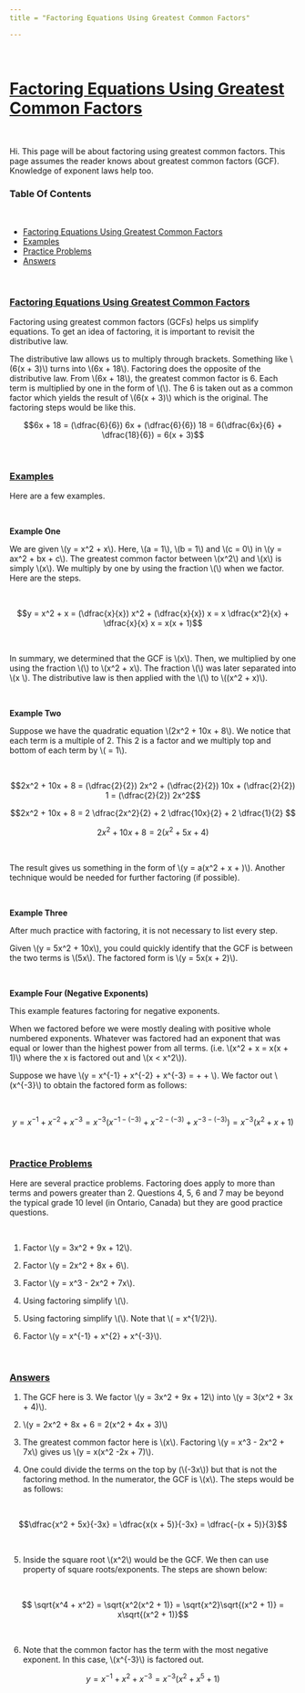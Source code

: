```yaml
---
title = "Factoring Equations Using Greatest Common Factors"

---
```


&nbsp;

# <u>Factoring Equations Using Greatest Common Factors</u>

&nbsp;

Hi. This page will be about factoring using greatest common factors. This page assumes the reader knows about greatest common factors (GCF). Knowledge of exponent laws help too.

### Table Of Contents


&nbsp;

* <a href="#gcf">Factoring Equations Using Greatest Common Factors</a>
* <a href="#examples">Examples</a>
* <a href="#practice">Practice Problems</a>
* <a href="#answers">Answers</a>

&nbsp;

<a name="gcf"></a>

### <u>Factoring Equations Using Greatest Common Factors</u>


Factoring using greatest common factors (GCFs) helps us simplify equations. To get an idea of factoring, it is important to revisit the distributive law.

The distributive law allows us to multiply through brackets. Something like \\(6(x + 3)\\) turns into \\(6x + 18\\). Factoring does the opposite of the distributive law. From \\(6x + 18\\), the greatest common factor is 6. Each term is multiplied by one in the form of \\(\dfrac{6}{6}\\). The 6 is taken out as a common factor which yields the result of \\(6(x + 3)\\) which is the original. The factoring steps would be like this.

$$6x + 18 = (\dfrac{6}{6}) 6x + (\dfrac{6}{6}) 18 = 6(\dfrac{6x}{6} + \dfrac{18}{6}) = 6(x + 3)$$

&nbsp;

<a name="examples"></a>

### <u>Examples</u>


Here are a few examples.

&nbsp;

**Example One**

We are given \\(y = x^2 + x\\). Here, \\(a = 1\\), \\(b = 1\\) and \\(c = 0\\) in \\(y = ax^2 + bx + c\\). The greatest common factor between \\(x^2\\) and \\(x\\) is simply \\(x\\). We multiply by one by using the fraction \\(\dfrac{x}{x}\\) when we factor. Here are the steps.

&nbsp;

$$y = x^2 + x = (\dfrac{x}{x}) x^2 + (\dfrac{x}{x}) x = x \dfrac{x^2}{x} + \dfrac{x}{x} x = x(x + 1)$$

&nbsp;

In summary, we determined that the GCF is \\(x\\). Then, we multiplied by one using the fraction \\(\dfrac{x}{x}\\) to \\(x^2 + x\\). The fraction \\(\dfrac{x}{x}\\) was later separated into \\(x \cdot \dfrac{1}{x}\\). The distributive law is then applied with the \\(\dfrac{1}{x}\\) to \\((x^2 + x)\\).

&nbsp;

**Example Two**

Suppose we have the quadratic equation \\(2x^2 + 10x + 8\\). We notice that each term is a multiple of 2. This 2 is a factor and we multiply top and bottom of each term by \\(\dfrac{2}{2} = 1\\).

&nbsp;

$$2x^2 + 10x + 8 = (\dfrac{2}{2}) 2x^2 + (\dfrac{2}{2}) 10x + (\dfrac{2}{2}) 1 = (\dfrac{2}{2}) 2x^2$$

$$2x^2 + 10x + 8 = 2 \dfrac{2x^2}{2} + 2 \dfrac{10x}{2} + 2 \dfrac{1}{2} $$

$$2x^2 + 10x + 8 = 2 (x^2 + 5x + 4) $$

&nbsp;

The result gives us something in the form of \\(y = a(x^2 + \dfrac{b}{a}x + \dfrac{c}{a})\\). Another technique would be needed for further factoring (if possible).

&nbsp;

**Example Three**

After much practice with factoring, it is not necessary to list every step.

Given \\(y = 5x^2 + 10x\\), you could quickly identify that the GCF is between the two terms is \\(5x\\). The factored form is \\(y = 5x(x + 2)\\).

&nbsp;


**Example Four (Negative Exponents)**

This example features factoring for negative exponents.

When we factored before we were mostly dealing with positive whole numbered exponents. Whatever was factored had an exponent that was equal or lower than the highest power from all terms. (i.e. \\(x^2 + x = x(x + 1)\\) where the x is factored out and \\(x < x^2\\)).

Suppose we have \\(y = x^{-1} + x^{-2} + x^{-3} = \dfrac{1}{x} + \dfrac{1}{x^2} + \dfrac{1}{x^3}\\). We factor out \\(x^{-3}\\) to obtain the factored form as follows:

&nbsp;

$$y = x^{-1} + x^{-2} + x^{-3} = x^{-3}(x^{-1 - (-3)} + x^{-2 - (-3)} + x^{-3 - (-3)}) = x^{-3}(x^{2} + x + 1)$$

&nbsp;

<a name="practice"></a>

### <u>Practice Problems</u>


Here are several practice problems. Factoring does apply to more than terms and powers greater than 2. Questions 4, 5, 6 and 7 may be beyond the typical grade 10 level (in Ontario, Canada) but they are good practice questions.

&nbsp;

1) Factor \\(y = 3x^2 + 9x + 12\\).

2) Factor \\(y = 2x^2 + 8x + 6\\).

3) Factor \\(y = x^3 - 2x^2 + 7x\\).

4) Using factoring simplify \\(\dfrac{x^2 + 5x}{-3x}\\).

5) Using factoring simplify \\(\sqrt{x^4 + x^2}\\). Note that \\(\sqrt{x} = x^{1/2}\\).

6) Factor \\(y = x^{-1} + x^{2} + x^{-3}\\).

&nbsp;

<a name="answers"></a>


### <u>Answers</u>


1) The GCF here is 3. We factor \\(y = 3x^2 + 9x + 12\\) into \\(y = 3(x^2 + 3x + 4)\\).

2) \\(y = 2x^2 + 8x + 6 = 2(x^2 + 4x + 3)\\)

3) The greatest common factor here is \\(x\\). Factoring \\(y = x^3 - 2x^2 + 7x\\) gives us \\(y = x(x^2 -2x + 7)\\).

4) One could divide the terms on the top by (\\(-3x\\)) but that is not the factoring method. In the numerator, the GCF is \\(x\\). The steps would be as follows:

&nbsp;

$$\dfrac{x^2 + 5x}{-3x} = \dfrac{x(x + 5)}{-3x} = \dfrac{-(x + 5)}{3}$$

&nbsp;

5) Inside the square root \\(x^2\\) would be the GCF. We then can use property of square roots/exponents. The steps are shown below:

&nbsp;

$$ \sqrt{x^4 + x^2} = \sqrt{x^2(x^2 + 1)} = \sqrt{x^2}\sqrt{(x^2 + 1)} = x\sqrt{(x^2 + 1)}$$

&nbsp;

6) Note that the common factor has the term with the most negative exponent. In this case, \\(x^{-3}\\) is factored out.

$$y = x^{-1} + x^{2} + x^{-3} = x^{-3}(x^2 + x^5 + 1)$$
